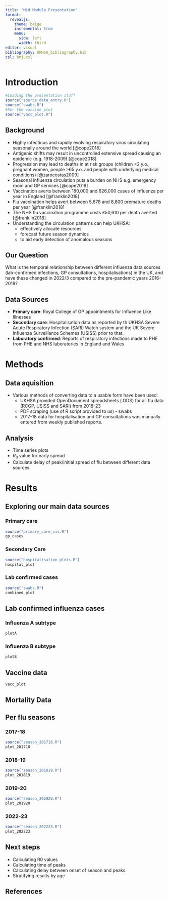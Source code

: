 ```yaml
---
title: "Mid Module Presentation"
format: 
  revealjs:
    theme: beige
    incremental: true
    menu: 
      side: left
      width: third
editor: visual
bibliography: UKHSA_bibliography.bib
csl: bmj.csl
---
```


# Introduction

```r
#Loading the presentation stuff
source("source_data_entry.R")
source("swabs.R")
#For the vaccine plot
source("vacc_plot.R")

```

## Background {.scrollable}

-   Highly infectious and rapidly evolving respiratory virus circulating seasonally around the world [@cope2018]
-   Antigenic shifts may result in uncontrolled extensive spread causing an epidemic (e.g. 1918-2009) [@cope2018]
-   Progression may lead to deaths in at risk groups (children \<2 y.o., pregnant women, people \>65 y.o. and people with underlying medical conditions) [@zarocostas2009]
-   Seasonal influenza circulation puts a burden on NHS e.g. emergency room and GP services [@cope2018]
-   Vaccination averts between 180,000 and 626,000 cases of influenza per year in England [@franklin2018]
-   Flu vaccination helps avert between 5,678 and 8,800 premature deaths per year [@franklin2018]
-   The NHS flu vaccination programme costs £50,610 per death averted [@franklin2018]
-   Understanding the circulation patterns can help UKHSA:
    -   effectively allocate resources
    -   forecast future season dynamics
    -   to aid early detection of anomalous seasons

## Our Question

What is the temporal relationship between different influenza data sources (lab-confirmed infections, GP consultations, hospitalisations) in the UK, and have these changed in 2022/3 compared to the pre-pandemic years 2016-2019?

## Data Sources

::: incremental
-   **Primary care**: Royal College of GP appointments for Influence Like Illnesses
-   **Secondary care**: Hospitalisation data as reported by th UKHSA Severe Acute Respiratory Infection (SARI) Watch system and the UK Severe Influenza Surveillance Schemes (USISS) prior to that.
-   **Laboratory confirmed**: Reports of respiratory infections made to PHE from PHE and NHS laboratories in England and Wales
:::

# Methods


## Data aquisition

-   Various methods of converting data to a usable form have been used:
    -   UKHSA provided OpenDocument spreadsheets (.ODS) for all flu data (RCGP, USISS and SARI) from 2018-23
    -   PDF scraping (use of R script provided to us) - swabs
    -   2017-18 data for hospitalisation and GP consultations was manually entered from weekly published reports.

## Analysis

-   Time series plots
-   $R_0$ value for early spread
-   Calculate delay of peak/initial spread of flu between different data sources


# Results

## Exploring our main data sources

::: panel-tabset
### Primary care

```r
source("primary_care_vis.R")
gp_cases
```

### Secondary Care

```r
source("hospitalisation_plots.R")
hospital_plot
```

### Lab confirmed cases

```r
source("swabs.R")
combined_plot
```
:::

## Lab confirmed influenza cases

::: panel-tabset
### Influenza A subtype

```r
plotA
```

### Influenza B subtype

```r

plotB
```
:::

## Vaccine data

```r
vacc_plot
```

## Mortality Data

## Per flu seasons

::: panel-tabset
### 2017-18

```r
source("season_201718.R")
plot_201718
```

### 2018-19

```r
source("season_201819.R")
plot_201819
```

### 2019-20

```r
source("season_201920.R")
plot_201920
```

### 2022-23

```r
source("season_202223.R")
plot_202223
```
:::

## Next steps

-   Calculating R0 values
-   Calculating time of peaks
-   Calculating delay between onset of season and peaks
-   Stratifying results by age

## References
